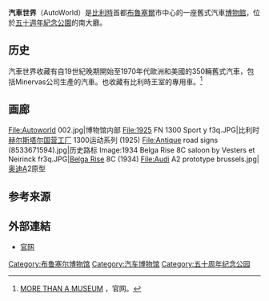 {{Onesource|time=2017-04-26T22:06:34+00:00}}
{{expand|time=2015-01-08T03:58:48+00:00}}
{{Infobox museum
| name             = 汽车世界<br>Autoworld
| native_name      = 
| native_name_lang = 
| image            = Autoworld Cinquantenaire.JPG
| imagesize        = 200
| caption          = [[五十周年纪念公园|五十周年纪念公园]]南侧, 也称为 ''Palais Mondial'', 汽车世界坐落于该建筑物
| alt              = 
| map_type         = Belgium Brussels
| map_caption      = 
| map_alt          = 
| map_size         =
| latitude         = 50.840556
| longitude        = 4.392778
| coordinates_type = 
| coordinates_region = 
| coordinates_display = 
| coordinates_format = 
| coordinates      = 
| established      = 
| dissolved        = 
| location         = {{BEL}}[[布鲁塞尔|布鲁塞尔]][[五十周年纪念公园|五十周年纪念公园]]11号<br/>B-1000
| type             = 汽车博物馆
| collection       = 
| visitors         = 
| director         = 
| president        = 
| curator          = 
| owner            =
| publictransit    = 
| car_park         = 
| network          = 
| website          = {{URL|www.autoworld.be}}
}}
'''汽車世界'''（AutoWorld）是[[比利時|比利時]]首都[[布魯塞爾|布魯塞爾]]市中心的一座舊式汽車[[博物館|博物館]]，位於[[五十週年紀念公園|五十週年紀念公園]]的南大廳。

==历史==
汽車世界收藏有自19世紀晚期開始至1970年代歐洲和美國的350輛舊式汽車，包括Minervas公司生產的汽車。也收藏有比利時王室的專用車。<ref>[http://www.autoworld.be/the-museum MORE THAN A MUSEUM] {{Wayback|url=http://www.autoworld.be/the-museum |date=20210119084429 }}，官网。</ref>

==画廊==
<gallery>  
File:Autoworld 002.jpg|博物馆内部
File:1925 FN 1300 Sport y f3q.JPG|比利时[[赫尔斯塔尔国营工厂|赫尔斯塔尔国营工厂]] 1300运动系列 (1925)
File:Antique road signs (8533671594).jpg|历史路标
Image:1934 Belga Rise 8C saloon by Vesters et Neirinck fr3q.JPG|[[Belga_Rise|Belga Rise]] 8C (1934)
File:Audi A2 prototype brussels.jpg|[[奥迪|奥迪]]A2原型
</gallery>

==参考来源==
{{Reflist}}

==外部連結==
{{Commonscat|Autoworld}}
* [http://www.autoworld.be/ 官网] {{Wayback|url=http://www.autoworld.be/ |date=20110207092241 }}

[[Category:布鲁塞尔博物馆|Category:布鲁塞尔博物馆]]
[[Category:汽车博物馆|Category:汽车博物馆]]
[[Category:五十周年纪念公园|Category:五十周年纪念公园]]